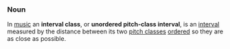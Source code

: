 ===Noun===
In [[music]] an '''interval class''', or '''unordered pitch-class interval''', is an [[interval]] measured by the distance between its two [[pitch class]]es [[order]]ed so they are as close as possible.